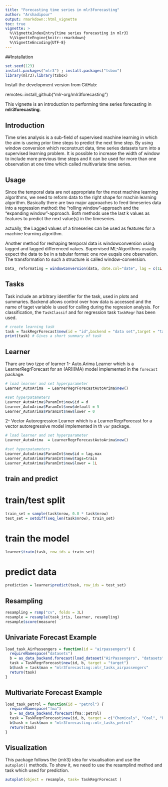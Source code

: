 ```yaml
---
title: "Forecasting time series in mlr3forecasting"
author: "Arshadipour"
output: rmarkdown::html_vignette
toc: true
vignette: >
  %\VignetteIndexEntry{time series forecasting in mlr3}
  %\VignetteEngine{knitr::rmarkdown}
  %\VignetteEncoding{UTF-8}
---
```

##Installation
  
```r
set.seed(123)
install.packages("mlr3") ; install.packages("tsbox")
library(mlr3);library(tsbox)

```

Install the development version from GitHub:
  
remotes::install_github("mlr-org/mlr3forecasting")



This vignette is an introduction to performing time series forecasting in **mlr3forecasting**.




## Introduction 
Time sries analysis is a sub-field of supervised machine learning in which the aim is useing
prior time steps to predict the next time step. By using window conversion which reconstruct data, time series datasets turn into a supervised learning problem. It is possible to increase the width of window to include more previous time steps and it can be used for more than one observation at one time which called multivariate time series.


## Usage
Since the temporal data are not appropriate for the most machine learning algorithms, we need to reform data to the right shape
for machin learning algorithm.
Basically there are two major approaches to feed timeseries data into a regression method: the "rolling window"-approach and the
"expanding window"-approach. Both methods use the last k values as features to predict the next value(s) in the timeseries.

actually, the Lagged values of a timeseries can be used as features for a machine learning algorithm.


Another method for reshaping temporal data is windowconversion using lagged and lagged differenced values. Supervised ML-Algorithms 
usually expect the data to be in a tabular format: one row euqals one observation. The transformation to such a structure is called window-conversion.

```r
Data_ reformating = windowConversion(data, date.col="date", lag = c(1L,2L), diff.lag = c(1L), diff.diff = c(1L))

```

## Tasks

Task include an arbitrary identifier for the task, used in plots and summaries. Backend allows control over how data is accessed 
and the name of taget variable is used for calling during the regresion analysis.
For classification, the `TaskClassif` and for regression task `TaskRegr` has been used.


```r
# create learning task
task = TaskRegrForecast$new(id = "id",backend = "data set",target = "target variable")
print(task) # Gives a short summary of task
```

## Learner

Thare are two tzpe of learner
1- Auto.Arima Learner which is a LearnerRegrForecast for an (AR)I(MA) model implemented  in the  `forecast` package.

```r
# load learner and set hyperparameter
Learner_AutoArima  = LearnerRegrForecastAutoArima$new()

#set hyperpatameters
Learner_AutoArima$ParamInt$new$id = d
Learner_AutoArima$ParamInt$new$default = 5
Learner_AutoArima$ParamInt$new$lower = 0
```


2- Vector Autoregression Learner which is a LearnerRegrForecast for a vector autoregressive model implemented in th `var` package. 

```r
# load learner and set hyperparameter
Learner_AutoArima  = LearnerRegrForecastAutoArima$new()

#set hyperpatameters
Learner_AutoArima$ParamInt$new$id = lag.max
Learner_AutoArima$ParamInt$new$tags=train
Learner_AutoArima$ParamInt$new$lower = 1L
```


## train and predict

# train/test split
```r
train_set = sample(task$nrow, 0.8 * task$nrow)
test_set = setdiff(seq_len(task$nrow), train_set)
```
# train the model
```r
learner$train(task, row_ids = train_set)
```


# predict data
```r
prediction = learner$predict(task, row_ids = test_set)
```


## Resampling
```r
resampling = rsmp("cv", folds = 3L)
resample = resample(task_iris, learner, resampling)
resample$score(measure)
```

## Univariate Forecast Example
```r
load_task_AirPassengers = function(id = "airpassengers") {
  requireNamespace("datasets")
  b = as_data_backend.forecast(load_dataset("AirPassengers", "datasets"))
  task = TaskRegrForecast$new(id, b, target = "target")
  b$hash = task$man = "mlr3forecasting::mlr_tasks_airpassengers"
  return(task)
}
```


## Multivariate Forecast Example
```r
load_task_petrol = function(id = "petrol") {
  requireNamespace("fma")
  b = as_data_backend.forecast(fma::petrol)
  task = TaskRegrForecast$new(id, b, target = c("Chemicals", "Coal", "Petrol", "Vehicles"))
  b$hash = task$man = "mlr3forecasting::mlr_tasks_petrol"
  return(task)
}
```

## Visualization

This package follows the {mlr3} idea  for visualisation and use the  `autoplot()` methods.
To show it, we need to use the resamplind method and task which used for prediction. 

```r
autoplot(object = resample, task= TaskRegrForecast )
```






